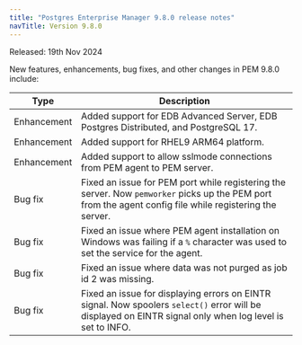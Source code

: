 ```yaml
---
title: "Postgres Enterprise Manager 9.8.0 release notes"
navTitle: Version 9.8.0
---
```


Released: 19th Nov 2024

New features, enhancements, bug fixes, and other changes in PEM 9.8.0 include:

| Type         | Description                                                                                                                                               |
|--------------|-----------------------------------------------------------------------------------------------------------------------------------------------------------|
| Enhancement  | Added support for EDB Advanced Server, EDB Postgres Distributed, and PostgreSQL 17.                                                                       |
| Enhancement  | Added support for RHEL9 ARM64 platform.                                                                                                                   |
| Enhancement  | Added support to allow sslmode connections from PEM agent to PEM server.                                                                                  |
| Bug&nbsp;fix | Fixed an issue for PEM port while registering the server. Now `pemworker` picks up the PEM port from the agent config file while registering the server.  |
| Bug&nbsp;fix | Fixed an issue where PEM agent installation on Windows was failing if a `%` character was used to set the service for the agent.                          |
| Bug&nbsp;fix | Fixed an issue where data was not purged as job id 2 was missing.                                                                                         |
| Bug&nbsp;fix | Fixed an issue for displaying errors on EINTR signal. Now spoolers `select()` error will be displayed on EINTR signal only when log level is set to INFO. |
